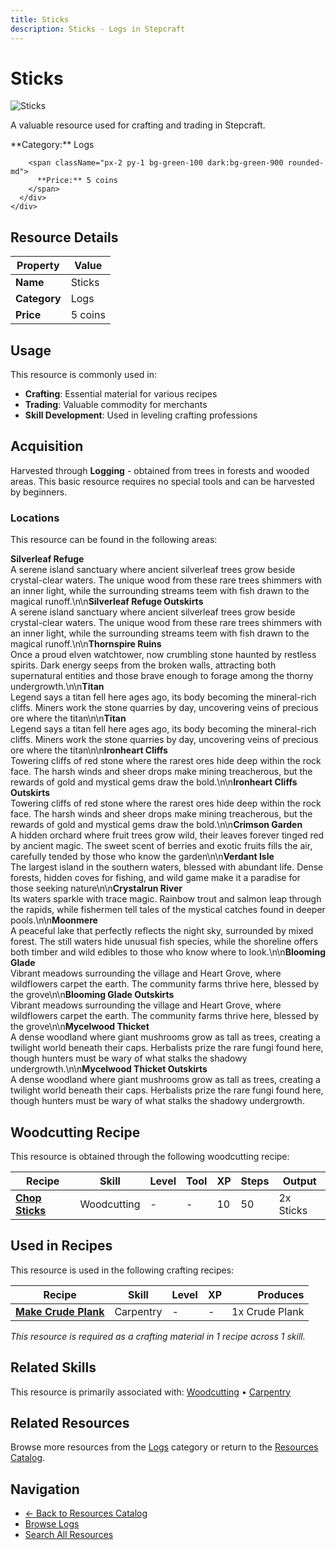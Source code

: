 ```yaml
---
title: Sticks
description: Sticks - Logs in Stepcraft
---
```


# Sticks

<div className="flex items-start gap-6 mb-8">
  <div className="flex-shrink-0">
    <img src="/assets/resources/woodcutting/sticks.png" alt="Sticks" className="w-24 h-24 border rounded-lg" />
  </div>
  <div className="flex-1">
    <div className="space-y-2">
      <p className="text-lg text-muted-foreground">A valuable resource used for crafting and trading in Stepcraft.</p>
      <div className="flex flex-wrap gap-4 text-sm">
        <span className="px-2 py-1 bg-blue-100 dark:bg-blue-900 rounded-md">
          **Category:** Logs
        </span>

        <span className="px-2 py-1 bg-green-100 dark:bg-green-900 rounded-md">
          **Price:** 5 coins
        </span>
      </div>
    </div>
  </div>
</div>

## Resource Details

| Property | Value |
|----------|-------|
| **Name** | Sticks |
| **Category** | Logs |
| **Price** | 5 coins |


## Usage

This resource is commonly used in:

- **Crafting**: Essential material for various recipes
- **Trading**: Valuable commodity for merchants
- **Skill Development**: Used in leveling crafting professions




## Acquisition

Harvested through **Logging** - obtained from trees in forests and wooded areas. This basic resource requires no special tools and can be harvested by beginners.

### Locations

This resource can be found in the following areas:

**Silverleaf Refuge**  
A serene island sanctuary where ancient silverleaf trees grow beside crystal-clear waters. The unique wood from these rare trees shimmers with an inner light, while the surrounding streams teem with fish drawn to the magical runoff.\n\n**Silverleaf Refuge Outskirts**  
A serene island sanctuary where ancient silverleaf trees grow beside crystal-clear waters. The unique wood from these rare trees shimmers with an inner light, while the surrounding streams teem with fish drawn to the magical runoff.\n\n**Thornspire Ruins**  
Once a proud elven watchtower, now crumbling stone haunted by restless spirits. Dark energy seeps from the broken walls, attracting both supernatural entities and those brave enough to forage among the thorny undergrowth.\n\n**Titan**  
Legend says a titan fell here ages ago, its body becoming the mineral-rich cliffs. Miners work the stone quarries by day, uncovering veins of precious ore where the titan\n\n**Titan**  
Legend says a titan fell here ages ago, its body becoming the mineral-rich cliffs. Miners work the stone quarries by day, uncovering veins of precious ore where the titan\n\n**Ironheart Cliffs**  
Towering cliffs of red stone where the rarest ores hide deep within the rock face. The harsh winds and sheer drops make mining treacherous, but the rewards of gold and mystical gems draw the bold.\n\n**Ironheart Cliffs Outskirts**  
Towering cliffs of red stone where the rarest ores hide deep within the rock face. The harsh winds and sheer drops make mining treacherous, but the rewards of gold and mystical gems draw the bold.\n\n**Crimson Garden**  
A hidden orchard where fruit trees grow wild, their leaves forever tinged red by ancient magic. The sweet scent of berries and exotic fruits fills the air, carefully tended by those who know the garden\n\n**Verdant Isle**  
The largest island in the southern waters, blessed with abundant life. Dense forests, hidden coves for fishing, and wild game make it a paradise for those seeking nature\n\n**Crystalrun River**  
Its waters sparkle with trace magic. Rainbow trout and salmon leap through the rapids, while fishermen tell tales of the mystical catches found in deeper pools.\n\n**Moonmere**  
A peaceful lake that perfectly reflects the night sky, surrounded by mixed forest. The still waters hide unusual fish species, while the shoreline offers both timber and wild edibles to those who know where to look.\n\n**Blooming Glade**  
Vibrant meadows surrounding the village and Heart Grove, where wildflowers carpet the earth. The community farms thrive here, blessed by the grove\n\n**Blooming Glade Outskirts**  
Vibrant meadows surrounding the village and Heart Grove, where wildflowers carpet the earth. The community farms thrive here, blessed by the grove\n\n**Mycelwood Thicket**  
A dense woodland where giant mushrooms grow as tall as trees, creating a twilight world beneath their caps. Herbalists prize the rare fungi found here, though hunters must be wary of what stalks the shadowy undergrowth.\n\n**Mycelwood Thicket Outskirts**  
A dense woodland where giant mushrooms grow as tall as trees, creating a twilight world beneath their caps. Herbalists prize the rare fungi found here, though hunters must be wary of what stalks the shadowy undergrowth.


## Woodcutting Recipe

This resource is obtained through the following woodcutting recipe:

| Recipe | Skill | Level | Tool | XP | Steps | Output |
|--------|-------|-------|------|----|-------|--------|
| **[Chop Sticks](/docs/skills/individual/woodcutting#sticks)** | Woodcutting | - | - | 10 | 50 | 2x Sticks |

## Used in Recipes

This resource is used in the following crafting recipes:

| Recipe | Skill | Level | XP | Produces |
|--------|-------|-------|----|---------:|
| **[Make Crude Plank](/docs/resources/individual/crude_plank)** | Carpentry | - | - | 1x Crude Plank |

*This resource is required as a crafting material in 1 recipe across 1 skill.*


## Related Skills

This resource is primarily associated with: [Woodcutting](/docs/skills/individual/woodcutting) • [Carpentry](/docs/skills/individual/carpentry)

## Related Resources

Browse more resources from the [Logs](/docs/resources#logs) category or return to the [Resources Catalog](/docs/resources).

## Navigation

- [← Back to Resources Catalog](/docs/resources)
- [Browse Logs](/docs/resources#logs)
- [Search All Resources](/search)
